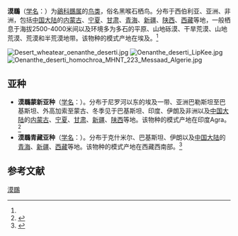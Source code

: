 {{speciesbox
| name = 漠䳭
| status = LC
| status_system = IUCN3.1
| status_ref = <ref name=IUCN>{{IUCN|id=22710325 |title=''Oenanthe deserti'' |assessor=BirdLife International |assessor-link=BirdLife International |version=2013.2 |year=2012 |accessdate=26 November 2013}}</ref>
| image = Oenanthe deserti -Mongolia-8.jpg
| image_caption = 成年雄鳥, 夏季 [[Mongolia|外蒙]]
| image2 = Desert Wheatear Male.jpg
| image2_caption = 成年雄鳥, 冬季 [[Maharashtra|馬哈拉施特拉邦]], 印度
| genus = Oenanthe
| species = deserti
| authority = (Temminck)<ref name='id3060'>{{cite web| url =http://www.bioinfo.cn/db05/BjdwSpecies.php?action=view&id=3060| title =漠䳭| work =《中国动物物种编目数据库》| publisher =中国科学院微生物研究所| author =中国科学院动物研究所| accessdate =2009-04-04| deadurl =yes| archiveurl =https://web.archive.org/web/20160305094553/http://www.bioinfo.cn/db05/BjdwSpecies.php?action=view&id=3060| archivedate =2016-03-05}}</ref>
}}

'''漠䳭'''（[[学名|学名]]：{{lang|la|''Oenanthe deserti''}}）为[[鶲科|鶲科]][[䳭属|䳭属]]的[[鸟类|鸟类]]，俗名黑喉石栖鸟。分布于西伯利亚、亚洲、非洲，包括[[中国大陆|中国大陆]]的[[内蒙古|内蒙古]]、[[宁夏|宁夏]]、[[甘肃|甘肃]]、[[青海|青海]]、[[新疆|新疆]]、[[陕西|陕西]]、[[西藏|西藏]]等地，一般栖息于海拔2500-4000米间以及环境多为多石的平原、山地砾漠、干旱荒漠、山地荒漠、荒漠和半荒漠地带。该物种的模式产地在埃及。<ref name='id3060'/>

[[File:Desert_wheatear_oenanthe_deserti.jpg|thumb]]
[[File:Oenanthe_deserti_LipKee.jpg|left]]
[[File:Oenanthe_deserti_homochroa_MHNT_223_Messaad_Algerie.jpg|thumb]]
== 亚种 ==
*'''漠䳭蒙新亚种'''（[[学名|学名]]：{{lang|la|''Oenanthe deserti atrogularis''}}）。分布于尼罗河以东的埃及一带、亚洲巴勒斯坦至巴基斯坦、外高加索至蒙古、冬季见于巴基斯坦、印度、伊朗及非洲以及[[中国大陆|中国大陆]]的[[内蒙古|内蒙古]]、[[宁夏|宁夏]]、[[甘肃|甘肃]]、[[新疆|新疆]]、[[陕西|陕西]]等地。该物种的模式产地在印度Agra。<ref name='id3061'>{{cite web| url =http://www.bioinfo.cn/db05/BjdwSpecies.php?action=view&id=3061| title =漠䳭蒙新亚种| work =《中国动物物种编目数据库》| publisher =中国科学院微生物研究所| author =中国科学院动物研究所| accessdate =2009-04-04| deadurl =yes| archiveurl =https://web.archive.org/web/20160305002750/http://www.bioinfo.cn/db05/BjdwSpecies.php?action=view&id=3061| archivedate =2016-03-05}}</ref>
*'''漠䳭青藏亚种'''（[[学名|学名]]：{{lang|la|''Oenanthe deserti oreophila''}}）。分布于克什米尔、巴基斯坦、伊朗以及[[中国大陆|中国大陆]]的[[青海|青海]]、[[新疆|新疆]]、[[西藏|西藏]]等地。该物种的模式产地在西藏西南部。<ref name='id3062'>{{cite web| url =http://www.bioinfo.cn/db05/BjdwSpecies.php?action=view&id=3062| title =漠䳭青藏亚种| work =《中国动物物种编目数据库》| publisher =中国科学院微生物研究所| author =中国科学院动物研究所| accessdate =2009-04-04| deadurl =yes| archiveurl =https://web.archive.org/web/20160305061015/http://www.bioinfo.cn/db05/BjdwSpecies.php?action=view&id=3062| archivedate =2016-03-05}}</ref>

== 参考文献 ==
{{reflist}}
{{Taxonbar|from=Q769934}}
{{commonscat|Oenanthe deserti}}

[[Category:䳭属|漠䳭]]